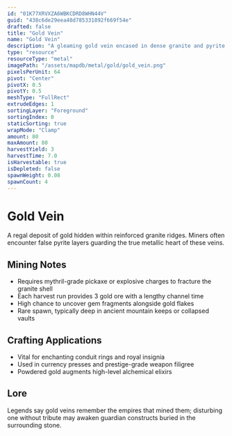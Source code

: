 ```yaml
---
id: "01K77XRVXZA6WBKCDRD8WHN44V"
guid: "438c6de29eea48d785331892f669f54e"
drafted: false
title: "Gold Vein"
name: "Gold Vein"
description: "A gleaming gold vein encased in dense granite and pyrite inclusions"
type: "resource"
resourceType: "metal"
imagePath: "/assets/mapdb/metal/gold/gold_vein.png"
pixelsPerUnit: 64
pivot: "Center"
pivotX: 0.5
pivotY: 0.5
meshType: "FullRect"
extrudeEdges: 1
sortingLayer: "Foreground"
sortingIndex: 0
staticSorting: true
wrapMode: "Clamp"
amount: 80
maxAmount: 80
harvestYield: 3
harvestTime: 7.0
isHarvestable: true
isDepleted: false
spawnWeight: 0.08
spawnCount: 4
---
```



# Gold Vein

A regal deposit of gold hidden within reinforced granite ridges. Miners often encounter false pyrite layers guarding the true
metallic heart of these veins.

<MapDBPanel data={frontmatter} />

<Adsense />

## Mining Notes
- Requires mythril-grade pickaxe or explosive charges to fracture the granite shell
- Each harvest run provides 3 gold ore with a lengthy channel time
- High chance to uncover gem fragments alongside gold flakes
- Rare spawn, typically deep in ancient mountain keeps or collapsed vaults

## Crafting Applications
- Vital for enchanting conduit rings and royal insignia
- Used in currency presses and prestige-grade weapon filigree
- Powdered gold augments high-level alchemical elixirs

## Lore
Legends say gold veins remember the empires that mined them; disturbing one without tribute may awaken guardian constructs buried
in the surrounding stone.
